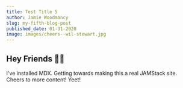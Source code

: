 ```yaml
---
title: Test Title 5
author: Jamie Woodmancy
slug: my-fifth-blog-post
published_date: 01-31-2020
image: images/cheers--wil-stewart.jpg
---
```


## Hey Friends 👋🏼

I've installed MDX. Getting towards making this a real JAMStack site. Cheers to more content! Yeet!